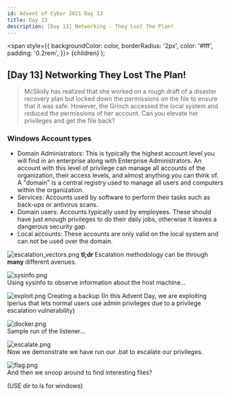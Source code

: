 ```yaml
---
id: Advent of Cyber 2021 Day 13
title: Day 13
description: ​[Day 13] Networking - They Lost The Plan! 
---
```


  <span
    style={{
      backgroundColor: color,
      borderRadius: '2px',
      color: '#fff',
      padding: '0.2rem',
    }}>
    {children}
  </span>
);

## [Day 13] <Highlight color="#FFD580">Networking</Highlight> They Lost The Plan! 

>McSkidy has realized that she worked on a rough draft of a disaster recovery plan but locked down the permissions on the file to ensure that it was safe. However, the Grinch accessed the local system and reduced the permissions of her account. Can you elevate her privileges and get the file back?

### Windows Account types
-    Domain Administrators: This is typically the highest account level you will find in an enterprise along with Enterprise Administrators. An account with this level of privilege can manage all accounts of the organization, their access levels, and almost anything you can think of. A "domain" is a central registry used to manage all users and computers within the organization.
-    Services: Accounts used by software to perform their tasks such as back-ups or antivirus scans.
-    Domain users: Accounts typically used by employees. These should have just enough privileges to do their daily jobs, otherwise it leaves a dangerous security gap.
-    Local accounts: These accounts are only valid on the local system and can not be used over the domain.

![escalation_vectors.png](/img/_resources/Days_9-14/Day_13/escalation_vectors.png)
**tl;dr** Escalation methodology can be through **many** different avenues. 

![sysinfo.png](/img/_resources/Days_9-14/Day_13/sysinfo.png)   
Using sysinfo to observe information about the host machine...

![exploit.png](/img/_resources/Days_9-14/Day_13/exploit.png)
Creating a backup (In this Advent Day, we are exploiting Iperius that lets normal users use admin privileges due to a privilege escalation vulnerability)

![docker.png](/img/_resources/Days_9-14/Day_13/docker.png)   
Sample run of the listener...

![escalate.png](/img/_resources/Days_9-14/Day_13/escalate.png)   
Now we demonstrate we have run our .bat to escalate our privileges. 

![flag.png](/img/_resources/Days_9-14/Day_13/flag.png)   
And then we snoop around to find interesting files?

(USE dir to ls for windows)